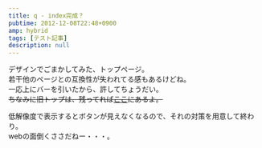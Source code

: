 ```yaml
---
title: q - index完成？
pubtime: 2012-12-08T22:48+0900
amp: hybrid
tags: [テスト記事]
description: null
---
```


デザインでごまかしてみた、トップページ。<br />
若干他のページとの互換性が失われてる感もあるけどね。<br />
一応上にバーを引いたから、許してちょうだい。<br />
<del>ちなみに旧トップは、残ってれば<a href="">ここ</a>にあるよ。</del>

低解像度で表示するとボタンが見えなくなるので、それの対策を用意して終わり。<br />
webの面倒くささだねー・・・。
